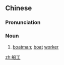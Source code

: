 ==Chinese==
{{zh-forms}}

===Pronunciation===
{{zh-pron
|m=chuángōng
|c=syun4 gung1
|mn=chûn-kang
|cat=n
}}

===Noun===
{{zh-noun}}

# [[boatman]]; [[boat]] [[worker]]

[[zh:船工]]